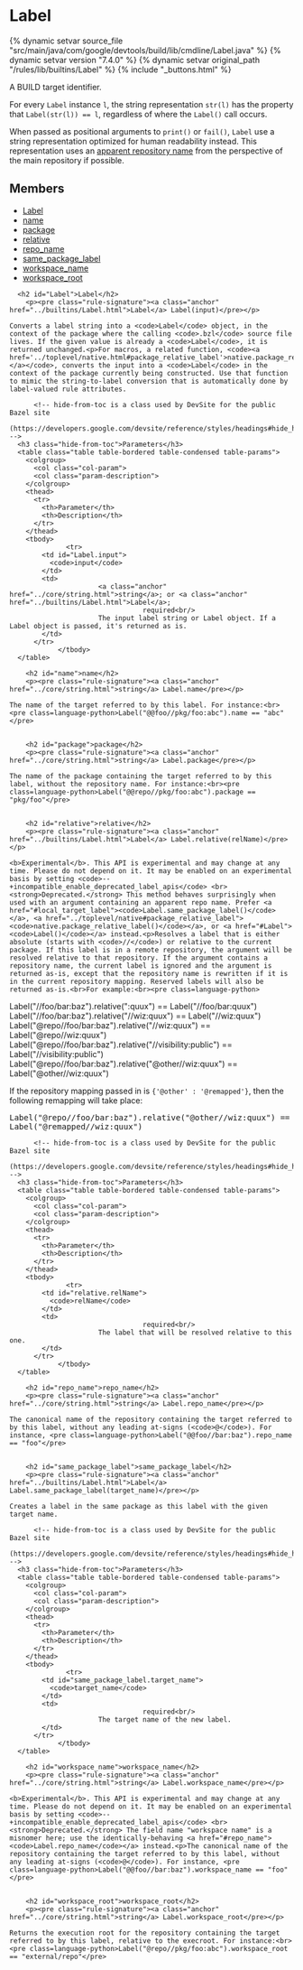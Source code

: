 <html devsite>
<head>
  <meta name="project_path" value="/_project.yaml">
  <meta name="book_path" value="/versions/7.4.0/_book.yaml">
</head>
<body>

<h1 class="page-title" id="modules.Label">Label</h1>

{% dynamic setvar source_file "src/main/java/com/google/devtools/build/lib/cmdline/Label.java" %}
{% dynamic setvar version "7.4.0" %}
{% dynamic setvar original_path "/rules/lib/builtins/Label" %}
{% include "_buttons.html" %}
<!-- {% raw %} -->

A BUILD target identifier.<p>For every <code>Label</code> instance <code>l</code>, the string representation <code>str(l)</code> has the property that <code>Label(str(l)) == l</code>, regardless of where the <code>Label()</code> call occurs.<p>When passed as positional arguments to <code>print()</code> or <code>fail()</code>, <code>Label</code> use a string representation optimized for human readability instead. This representation uses an <a href="/versions/7.4.0/external/overview#apparent-repo-name">apparent repository name</a> from the perspective of the main repository if possible.

<h2>Members</h2>
<ul>
    <li>
    <a href="#Label">Label</a>
  </li>
      <li>
    <a href="#name">name</a>
  </li>
      <li>
    <a href="#package">package</a>
  </li>
      <li>
    <a href="#relative">relative</a>
  </li>
      <li>
    <a href="#repo_name">repo_name</a>
  </li>
      <li>
    <a href="#same_package_label">same_package_label</a>
  </li>
      <li>
    <a href="#workspace_name">workspace_name</a>
  </li>
      <li>
    <a href="#workspace_root">workspace_root</a>
  </li>
  </ul>

      <h2 id="Label">Label</h2>
        <p><pre class="rule-signature"><a class="anchor" href="../builtins/Label.html">Label</a> Label(input)</pre></p>

    Converts a label string into a <code>Label</code> object, in the context of the package where the calling <code>.bzl</code> source file lives. If the given value is already a <code>Label</code>, it is returned unchanged.<p>For macros, a related function, <code><a href='../toplevel/native.html#package_relative_label'>native.package_relative_label()</a></code>, converts the input into a <code>Label</code> in the context of the package currently being constructed. Use that function to mimic the string-to-label conversion that is automatically done by label-valued rule attributes.

          <!-- hide-from-toc is a class used by DevSite for the public Bazel site
      (https://developers.google.com/devsite/reference/styles/headings#hide_headings_from_the_toc) -->
      <h3 class="hide-from-toc">Parameters</h3>
      <table class="table table-bordered table-condensed table-params">
        <colgroup>
          <col class="col-param">
          <col class="param-description">
        </colgroup>
        <thead>
          <tr>
            <th>Parameter</th>
            <th>Description</th>
          </tr>
        </thead>
        <tbody>
                  <tr>
            <td id="Label.input">
              <code>input</code>
            </td>
            <td>
                          <a class="anchor" href="../core/string.html">string</a>; or <a class="anchor" href="../builtins/Label.html">Label</a>;
                                     required<br/>
                          The input label string or Label object. If a Label object is passed, it's returned as is.
            </td>
          </tr>
                </tbody>
      </table>

        <h2 id="name">name</h2>
        <p><pre class="rule-signature"><a class="anchor" href="../core/string.html">string</a> Label.name</pre></p>

    The name of the target referred to by this label. For instance:<br><pre class=language-python>Label("@@foo//pkg/foo:abc").name == "abc"</pre>


        <h2 id="package">package</h2>
        <p><pre class="rule-signature"><a class="anchor" href="../core/string.html">string</a> Label.package</pre></p>

    The name of the package containing the target referred to by this label, without the repository name. For instance:<br><pre class=language-python>Label("@@repo//pkg/foo:abc").package == "pkg/foo"</pre>


        <h2 id="relative">relative</h2>
        <p><pre class="rule-signature"><a class="anchor" href="../builtins/Label.html">Label</a> Label.relative(relName)</pre></p>

    <b>Experimental</b>. This API is experimental and may change at any time. Please do not depend on it. It may be enabled on an experimental basis by setting <code>--+incompatible_enable_deprecated_label_apis</code> <br><strong>Deprecated.</strong> This method behaves surprisingly when used with an argument containing an apparent repo name. Prefer <a href="#local_target_label"><code>Label.same_package_label()</code></a>, <a href="../toplevel/native#package_relative_label"><code>native.package_relative_label()</code></a>, or <a href="#Label"><code>Label()</code></a> instead.<p>Resolves a label that is either absolute (starts with <code>//</code>) or relative to the current package. If this label is in a remote repository, the argument will be resolved relative to that repository. If the argument contains a repository name, the current label is ignored and the argument is returned as-is, except that the repository name is rewritten if it is in the current repository mapping. Reserved labels will also be returned as-is.<br>For example:<br><pre class=language-python>
Label("//foo/bar:baz").relative(":quux") == Label("//foo/bar:quux")
Label("//foo/bar:baz").relative("//wiz:quux") == Label("//wiz:quux")
Label("@repo//foo/bar:baz").relative("//wiz:quux") == Label("@repo//wiz:quux")
Label("@repo//foo/bar:baz").relative("//visibility:public") == Label("//visibility:public")
Label("@repo//foo/bar:baz").relative("@other//wiz:quux") == Label("@other//wiz:quux")
</pre><p>If the repository mapping passed in is <code>{'@other' : '@remapped'}</code>, then the following remapping will take place:<br><pre class=language-python>
Label("@repo//foo/bar:baz").relative("@other//wiz:quux") == Label("@remapped//wiz:quux")
</pre>

          <!-- hide-from-toc is a class used by DevSite for the public Bazel site
      (https://developers.google.com/devsite/reference/styles/headings#hide_headings_from_the_toc) -->
      <h3 class="hide-from-toc">Parameters</h3>
      <table class="table table-bordered table-condensed table-params">
        <colgroup>
          <col class="col-param">
          <col class="param-description">
        </colgroup>
        <thead>
          <tr>
            <th>Parameter</th>
            <th>Description</th>
          </tr>
        </thead>
        <tbody>
                  <tr>
            <td id="relative.relName">
              <code>relName</code>
            </td>
            <td>
                                     required<br/>
                          The label that will be resolved relative to this one.
            </td>
          </tr>
                </tbody>
      </table>

        <h2 id="repo_name">repo_name</h2>
        <p><pre class="rule-signature"><a class="anchor" href="../core/string.html">string</a> Label.repo_name</pre></p>

    The canonical name of the repository containing the target referred to by this label, without any leading at-signs (<code>@</code>). For instance, <pre class=language-python>Label("@@foo//bar:baz").repo_name == "foo"</pre>


        <h2 id="same_package_label">same_package_label</h2>
        <p><pre class="rule-signature"><a class="anchor" href="../builtins/Label.html">Label</a> Label.same_package_label(target_name)</pre></p>

    Creates a label in the same package as this label with the given target name.

          <!-- hide-from-toc is a class used by DevSite for the public Bazel site
      (https://developers.google.com/devsite/reference/styles/headings#hide_headings_from_the_toc) -->
      <h3 class="hide-from-toc">Parameters</h3>
      <table class="table table-bordered table-condensed table-params">
        <colgroup>
          <col class="col-param">
          <col class="param-description">
        </colgroup>
        <thead>
          <tr>
            <th>Parameter</th>
            <th>Description</th>
          </tr>
        </thead>
        <tbody>
                  <tr>
            <td id="same_package_label.target_name">
              <code>target_name</code>
            </td>
            <td>
                                     required<br/>
                          The target name of the new label.
            </td>
          </tr>
                </tbody>
      </table>

        <h2 id="workspace_name">workspace_name</h2>
        <p><pre class="rule-signature"><a class="anchor" href="../core/string.html">string</a> Label.workspace_name</pre></p>

    <b>Experimental</b>. This API is experimental and may change at any time. Please do not depend on it. It may be enabled on an experimental basis by setting <code>--+incompatible_enable_deprecated_label_apis</code> <br><strong>Deprecated.</strong> The field name "workspace name" is a misnomer here; use the identically-behaving <a href="#repo_name"><code>Label.repo_name</code></a> instead.<p>The canonical name of the repository containing the target referred to by this label, without any leading at-signs (<code>@</code>). For instance, <pre class=language-python>Label("@@foo//bar:baz").workspace_name == "foo"</pre>


        <h2 id="workspace_root">workspace_root</h2>
        <p><pre class="rule-signature"><a class="anchor" href="../core/string.html">string</a> Label.workspace_root</pre></p>

    Returns the execution root for the repository containing the target referred to by this label, relative to the execroot. For instance:<br><pre class=language-python>Label("@repo//pkg/foo:abc").workspace_root == "external/repo"</pre>



</body>
</html>

<!-- {% endraw %} -->
